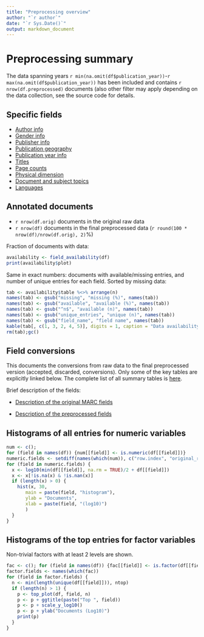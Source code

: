 ```yaml
---
title: "Preprocessing overview"
author: "`r author`"
date: "`r Sys.Date()`"
output: markdown_document
---
```


# Preprocessing summary

The data spanning years `r min(na.omit(df$publication_year))`-`r max(na.omit(df$publication_year))` has been included and contains `r nrow(df.preprocessed)` documents (also other filter may apply depending on the data collection, see the source code for details.



## Specific fields

  * [Author info](author.md)
  * [Gender info](gender.md)
  * [Publisher info](publisher.md)
  * [Publication geography](publicationplace.md)
  * [Publication year info](publicationyear.md)
  * [Titles](title.md)  
  * [Page counts](pagecount.md)
  * [Physical dimension](dimension.md)    
  * [Document and subject topics](topic.md)
  * [Languages](language.md)


## Annotated documents

  * `r nrow(df.orig)` documents in the original raw data
  * `r nrow(df)` documents in the final preprocessed data (`r round(100 * nrow(df)/nrow(df.orig), 2)`%)

Fraction of documents with data:

```r
availability <- field_availability(df)
print(availability$plot)
```

Same in exact numbers: documents with available/missing entries, and number of unique entries for each field. Sorted by missing data:

```r
tab <- availability$table %<>% arrange(n)
names(tab) <- gsub("missing", "missing (%)", names(tab))
names(tab) <- gsub("available", "available (%)", names(tab))
names(tab) <- gsub("^n$", "available (n)", names(tab))
names(tab) <- gsub("unique_entries", "unique (n)", names(tab))
names(tab) <- gsub("field_name", "field name", names(tab))
kable(tab[, c(1, 3, 2, 4, 5)], digits = 1, caption = "Data availability")
rm(tab);gc()
```


## Field conversions

This documents the conversions from raw data to the final preprocessed version (accepted, discarded, conversions). Only some of the key tables are explicitly linked below. The complete list of all summary tables is [here](output.tables/).

Brief description of the fields:

 * [Description of the original MARC fields](https://github.com/COMHIS/fennica/blob/master/inst/extdata/fieldnames.csv)

 * [Description of the preprocessed fields](https://github.com/COMHIS/fennica/blob/master/inst/extdata/fieldname_table.csv)


## Histograms of all entries for numeric variables

```r
num <- c();
for (field in names(df)) {num[[field]] <- is.numeric(df[[field]])}
numeric.fields <- setdiff(names(which(num)), c("row.index", "original_row", "unity"))
for (field in numeric.fields) {
  x <- log10(min(df[[field]], na.rm = TRUE)/2 + df[[field]])
  x <- x[!is.na(x) & !is.nan(x)]
  if (length(x) > 0) {
    hist(x, 30,
       main = paste(field, "histogram"),
       ylab = "Documents",
       xlab = paste(field, "(log10)")
       )
  }
}
```


## Histograms of the top entries for factor variables

Non-trivial factors with at least 2 levels are shown.

```r
fac <- c(); for (field in names(df)) {fac[[field]] <- is.factor(df[[field]])}
factor.fields <- names(which(fac))
for (field in factor.fields) {
  n <- min(length(unique(df[[field]])), ntop)
  if (length(n) > 1) {
    p <- top_plot(df, field, n)  
    p <- p + ggtitle(paste("Top ", field))
    p <- p + scale_y_log10()
    p <- p + ylab("Documents (Log10)")
    print(p)
  }
}
```


